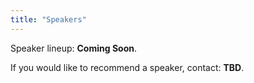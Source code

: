```yaml
---
title: "Speakers"
---
```


Speaker lineup: **Coming Soon**.

If you would like to recommend a speaker, contact: **TBD**.